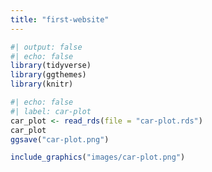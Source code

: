```yaml
---
title: "first-website"
---
```

```r
#| output: false
#| echo: false
library(tidyverse)
library(ggthemes)
library(knitr)
```

```r
#| echo: false
#| label: car-plot
car_plot <- read_rds(file = "car-plot.rds")
car_plot
ggsave("car-plot.png")
```

```r
include_graphics("images/car-plot.png")
```
